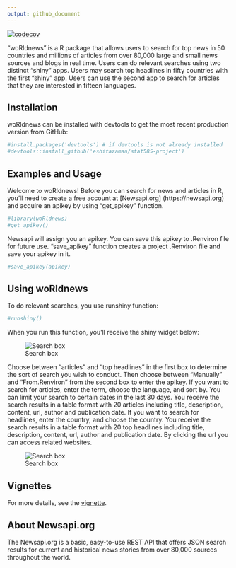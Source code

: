 ```yaml
---
output: github_document
---
```



 <!-- badges: start -->
  [![codecov](https://codecov.io/gh/eshitazaman/stat585-project/branch/main/graph/badge.svg?token=DLtd2FbN76)](https://codecov.io/gh/eshitazaman/stat585-project)
  <!-- badges: end -->
  
"woRldnews" is a R package that allows users to search for top news in 50 countries and millions of articles from over 80,000 large and small news sources and blogs in real time. Users can do relevant searches using two distinct "shiny" apps. Users may search top headlines in fifty countries with the first "shiny" app. Users can use the second app to search for articles that they are interested in fifteen languages. 

## Installation

woRldnews can be installed with devtools to get the most recent production version from GitHub:

```r
#install.packages('devtools') # if devtools is not already installed
#devtools::install_github('eshitazaman/stat585-project')
```

## Examples and Usage


Welcome to woRldnews! Before you can search for news and articles in R, you'll need to create a free account at [Newsapi.org] (https://newsapi.org) and acquire an apikey by using "get_apikey" function.


```r
#library(woRldnews)
#get_apikey()
```

Newsapi will assign you an apikey. You can save this apikey to .Renviron file for future use.  "save_apikey" function creates a project .Renviron file and save your apikey in it.

```r
#save_apikey(apikey)
```

## Using woRldnews

To do relevant searches,  you use runshiny function:

```r
#runshiny()
```

When you run this function, you'll receive the shiny widget below: 

![Search box](./images/shiny_interface.png)

Choose between "articles" and "top headlines" in the first box to determine the sort of search you wish to conduct. Then choose between "Manually" and "From.Renviron" from the second box to enter the apikey. 
If you want to search for articles, enter the term, choose the language, and sort by. You can limit your search to certain dates in the last 30 days. You receive the search results in a table format with 20 articles including title, description, content, url, author and publication date. If you want to search for headlines, enter the country, and choose the country. You receive the search results in a table format with 20 top headlines including title, description, content, url, author and publication date. By clicking the url you can access related websites. 

![Search box](./images/results.png)




## Vignettes

For more details, see the [vignette](https://eshitazaman.github.io/stat585-project/articles/newsAPI.html).

## About Newsapi.org

The Newsapi.org is a basic, easy-to-use REST API that offers JSON search results for current and historical news stories from over 80,000 sources throughout the world. 



